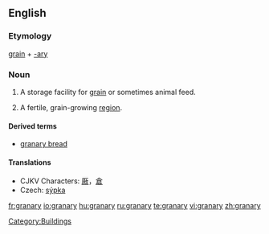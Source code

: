 ==English==
{{wikipedia}}
===Etymology===
[[grain]] + [[-ary]]

===Noun===
{{en-noun|granaries|pl2=granarys}}
# {{agriculture}} A storage facility for [[grain]] or sometimes animal feed.
# {{idiom}} A fertile, grain-growing [[region]].

====Derived terms====
* [[granary bread]]

====Translations====
{{trans-top|storage facility}}
* CJKV Characters: [[厫]]，[[倉]]
* Czech: [[sýpka]] {{f}}
{{trans-mid}}
{{trans-bottom}}

[[Category:Buildings]]

[[fr:granary]]
[[io:granary]]
[[hu:granary]]
[[ru:granary]]
[[te:granary]]
[[vi:granary]]
[[zh:granary]]